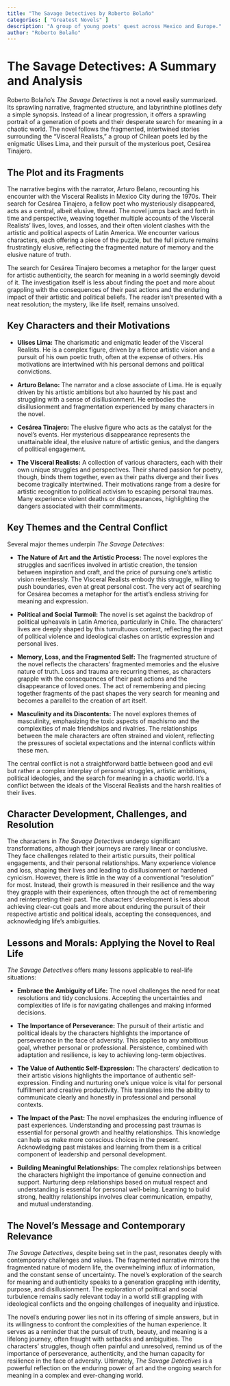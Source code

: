 ```yaml
---
title: "The Savage Detectives by Roberto Bolaño"
categories: [ "Greatest Novels" ]
description: "A group of young poets' quest across Mexico and Europe."
author: "Roberto Bolaño"
---
```

# The Savage Detectives: A Summary and Analysis

Roberto Bolaño's *The Savage Detectives* is not a novel easily summarized. Its sprawling narrative, fragmented structure, and labyrinthine plotlines defy a simple synopsis. Instead of a linear progression, it offers a sprawling portrait of a generation of poets and their desperate search for meaning in a chaotic world. The novel follows the fragmented, intertwined stories surrounding the "Visceral Realists," a group of Chilean poets led by the enigmatic Ulises Lima, and their pursuit of the mysterious poet, Cesárea Tinajero.

## The Plot and its Fragments

The narrative begins with the narrator, Arturo Belano, recounting his encounter with the Visceral Realists in Mexico City during the 1970s. Their search for Cesárea Tinajero, a fellow poet who mysteriously disappeared, acts as a central, albeit elusive, thread. The novel jumps back and forth in time and perspective, weaving together multiple accounts of the Visceral Realists' lives, loves, and losses, and their often violent clashes with the artistic and political aspects of Latin America. We encounter various characters, each offering a piece of the puzzle, but the full picture remains frustratingly elusive, reflecting the fragmented nature of memory and the elusive nature of truth.

The search for Cesárea Tinajero becomes a metaphor for the larger quest for artistic authenticity, the search for meaning in a world seemingly devoid of it. The investigation itself is less about finding the poet and more about grappling with the consequences of their past actions and the enduring impact of their artistic and political beliefs. The reader isn't presented with a neat resolution; the mystery, like life itself, remains unsolved.

## Key Characters and their Motivations

* **Ulises Lima:** The charismatic and enigmatic leader of the Visceral Realists. He is a complex figure, driven by a fierce artistic vision and a pursuit of his own poetic truth, often at the expense of others. His motivations are intertwined with his personal demons and political convictions.

* **Arturo Belano:** The narrator and a close associate of Lima. He is equally driven by his artistic ambitions but also haunted by his past and struggling with a sense of disillusionment. He embodies the disillusionment and fragmentation experienced by many characters in the novel.

* **Cesárea Tinajero:** The elusive figure who acts as the catalyst for the novel's events.  Her mysterious disappearance represents the unattainable ideal, the elusive nature of artistic genius, and the dangers of political engagement.

* **The Visceral Realists:** A collection of various characters, each with their own unique struggles and perspectives.  Their shared passion for poetry, though, binds them together, even as their paths diverge and their lives become tragically intertwined. Their motivations range from a desire for artistic recognition to political activism to escaping personal traumas.  Many experience violent deaths or disappearances, highlighting the dangers associated with their commitments.


## Key Themes and the Central Conflict

Several major themes underpin *The Savage Detectives*:

* **The Nature of Art and the Artistic Process:** The novel explores the struggles and sacrifices involved in artistic creation, the tension between inspiration and craft, and the price of pursuing one's artistic vision relentlessly. The Visceral Realists embody this struggle, willing to push boundaries, even at great personal cost.  The very act of searching for Cesárea becomes a metaphor for the artist's endless striving for meaning and expression.

* **Political and Social Turmoil:** The novel is set against the backdrop of political upheavals in Latin America, particularly in Chile. The characters' lives are deeply shaped by this tumultuous context, reflecting the impact of political violence and ideological clashes on artistic expression and personal lives.

* **Memory, Loss, and the Fragmented Self:** The fragmented structure of the novel reflects the characters' fragmented memories and the elusive nature of truth.  Loss and trauma are recurring themes, as characters grapple with the consequences of their past actions and the disappearance of loved ones. The act of remembering and piecing together fragments of the past shapes the very search for meaning and becomes a parallel to the creation of art itself.

* **Masculinity and its Discontents:** The novel explores themes of masculinity, emphasizing the toxic aspects of machismo and the complexities of male friendships and rivalries.  The relationships between the male characters are often strained and violent, reflecting the pressures of societal expectations and the internal conflicts within these men.

The central conflict is not a straightforward battle between good and evil but rather a complex interplay of personal struggles, artistic ambitions, political ideologies, and the search for meaning in a chaotic world.  It's a conflict between the ideals of the Visceral Realists and the harsh realities of their lives.

## Character Development, Challenges, and Resolution

The characters in *The Savage Detectives* undergo significant transformations, although their journeys are rarely linear or conclusive. They face challenges related to their artistic pursuits, their political engagements, and their personal relationships. Many experience violence and loss, shaping their lives and leading to disillusionment or hardened cynicism. However, there is little in the way of a conventional "resolution" for most. Instead, their growth is measured in their resilience and the way they grapple with their experiences, often through the act of remembering and reinterpreting their past.  The characters' development is less about achieving clear-cut goals and more about enduring the pursuit of their respective artistic and political ideals, accepting the consequences, and acknowledging life's ambiguities.


## Lessons and Morals: Applying the Novel to Real Life

*The Savage Detectives* offers many lessons applicable to real-life situations:

* **Embrace the Ambiguity of Life:** The novel challenges the need for neat resolutions and tidy conclusions. Accepting the uncertainties and complexities of life is for navigating challenges and making informed decisions.

* **The Importance of Perseverance:** The pursuit of their artistic and political ideals by the characters highlights the importance of perseverance in the face of adversity. This applies to any ambitious goal, whether personal or professional. Persistence, combined with adaptation and resilience, is key to achieving long-term objectives.

* **The Value of Authentic Self-Expression:** The characters' dedication to their artistic visions highlights the importance of authentic self-expression. Finding and nurturing one's unique voice is vital for personal fulfillment and creative productivity. This translates into the ability to communicate clearly and honestly in professional and personal contexts.

* **The Impact of the Past:** The novel emphasizes the enduring influence of past experiences.  Understanding and processing past traumas is essential for personal growth and healthy relationships.  This knowledge can help us make more conscious choices in the present.  Acknowledging past mistakes and learning from them is a critical component of leadership and personal development.

* **Building Meaningful Relationships:** The complex relationships between the characters highlight the importance of genuine connection and support. Nurturing deep relationships based on mutual respect and understanding is essential for personal well-being.  Learning to build strong, healthy relationships involves clear communication, empathy, and mutual understanding.

## The Novel's Message and Contemporary Relevance

*The Savage Detectives*, despite being set in the past, resonates deeply with contemporary challenges and values. The fragmented narrative mirrors the fragmented nature of modern life, the overwhelming influx of information, and the constant sense of uncertainty. The novel's exploration of the search for meaning and authenticity speaks to a generation grappling with identity, purpose, and disillusionment.  The exploration of political and social turbulence remains sadly relevant today in a world still grappling with ideological conflicts and the ongoing challenges of inequality and injustice.

The novel's enduring power lies not in its offering of simple answers, but in its willingness to confront the complexities of the human experience.  It serves as a reminder that the pursuit of truth, beauty, and meaning is a lifelong journey, often fraught with setbacks and ambiguities.  The characters' struggles, though often painful and unresolved, remind us of the importance of perseverance, authenticity, and the human capacity for resilience in the face of adversity.  Ultimately, *The Savage Detectives* is a powerful reflection on the enduring power of art and the ongoing search for meaning in a complex and ever-changing world.

